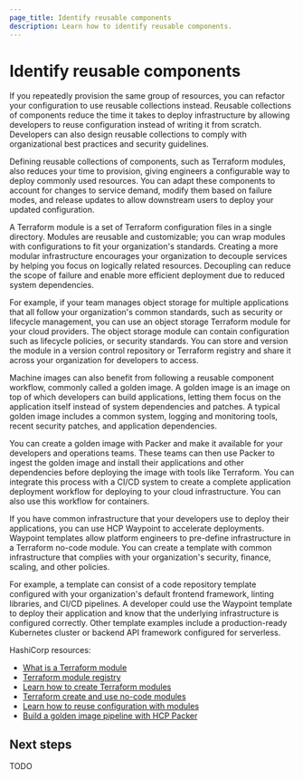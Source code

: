 ```yaml
---
page_title: Identify reusable components
description: Learn how to identify reusable components.
---
```


# Identify reusable components

If you repeatedly provision the same group of resources, you can refactor your configuration to use reusable collections instead. Reusable collections of components reduce the time it takes to deploy infrastructure by allowing developers to reuse configuration instead of writing it from scratch. Developers can also design reusable collections to comply with organizational best practices and security guidelines.

Defining reusable collections of components, such as Terraform modules, also reduces your time to provision, giving engineers a configurable way to deploy commonly used resources. You can adapt these components to account for changes to service demand,  modify them based on failure modes, and release updates to allow downstream users to deploy your updated configuration.

A Terraform module is a set of Terraform configuration files in a single directory. Modules are reusable and customizable; you can wrap modules with configurations to fit your organization's standards. Creating a more modular infrastructure encourages your organization to decouple services by helping you focus on logically related resources. Decoupling can reduce the scope of failure and enable more efficient deployment due to reduced system dependencies.

For example, if your team manages object storage for multiple applications that all follow your organization's common standards, such as security or lifecycle management, you can use an object storage Terraform module for your cloud providers. The object storage module can contain configuration such as lifecycle policies, or security standards. You can store and version the module in a version control repository or Terraform registry and share it across your organization for developers to access.

Machine images can also benefit from following a reusable component workflow, commonly called a golden image. A golden image is an image on top of which developers can build applications, letting them focus on the application itself instead of system dependencies and patches. A typical golden image includes a common system, logging and monitoring tools, recent security patches, and application dependencies.

You can create a golden image with Packer and make it available for your developers and operations teams. These teams can then use Packer to ingest the golden image and install their applications and other dependencies before deploying the image with tools like Terraform. You can integrate this process with a CI/CD system to create a complete application deployment workflow for deploying to your cloud infrastructure. You can also use this workflow for containers.

If you have common infrastructure that your developers use to deploy their applications, you can use HCP Waypoint to accelerate deployments. Waypoint templates allow platform engineers to pre-define infrastructure in a Terraform no-code module. You can create a template with common infrastructure that complies with your organization's security, finance, scaling, and other policies.

For example, a template can consist of a code repository template configured with your organization's default frontend framework, linting libraries, and CI/CD pipelines. A developer could use the Waypoint template to deploy their application and know that the underlying infrastructure is configured correctly. Other template examples include a production-ready Kubernetes cluster or backend API framework configured for serverless.

HashiCorp resources:
- [What is a Terraform module](/terraform/language/modules)
- [Terraform module registry](https://registry.terraform.io/browse/modules)
- [Learn how to create Terraform modules](/terraform/language/modules/develop)
- [Terraform create and use no-code modules](/terraform/tutorials/cloud/no-code-provisioning)
- [Learn how to reuse configuration with modules](/terraform/tutorials/modules)
- [Build a golden image pipeline with HCP Packer](/packer/tutorials/cloud-production/golden-image-with-hcp-packer)

## Next steps

TODO